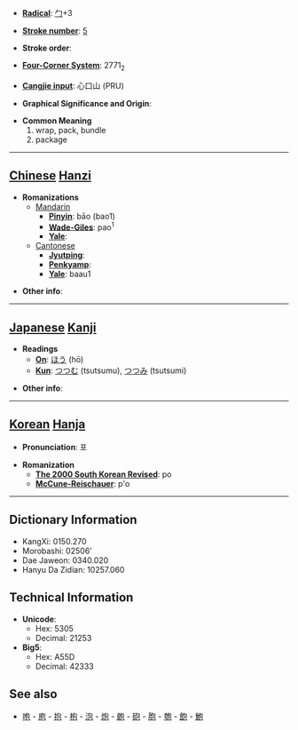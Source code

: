 * '''[[Wiktionary:Chinese radical index| Radical]]''': [[Wiktionary:Chinese radical index 勹|勹]]+3

* '''[[Wiktionary:Chinese total strokes index|Stroke number]]''': [[Wiktionary:Chinese total strokes index 5|5]]

* '''Stroke order''': 

* '''[[Wiktionary:Chinese four corner index|Four-Corner System]]''': 2771<sub>2</sub>

* '''[[Wiktionary:Chinese Cangjie index|Cangjie input]]''': 心口山 (PRU)

* '''Graphical Significance and Origin''': 

* '''Common Meaning'''
*#wrap, pack, bundle
*# package


----

== [[Chinese]] [[Hanzi]] ==

* '''Romanizations'''
** [[Mandarin]]
*** '''[[Pinyin]]''': bāo (bao1)
*** '''[[Wade-Giles]]''': pao<sup>1</sup>
*** '''[[Yale]]''': 
**[[Cantonese]]
***'''[[Jyutping]]''':
***'''[[Penkyamp]]''': 
***'''[[Yale]]''': baau1

* '''Other info''': 

----

== [[Japanese]] [[Kanji]] ==

* '''Readings'''
** '''[[On]]''': [[ほう]] (hō)
** '''[[Kun]]''': [[つつむ]] (tsutsumu), [[つつみ]] (tsutsumi)

* '''Other info''':  

----

== [[Korean]] [[Hanja]] ==

* '''Pronunciation''': 포

* '''Romanization'''
** '''[[The 2000 South Korean Revised Romanization|The 2000 South Korean Revised]]''': po
** '''[[McCune-Reischauer]]''': p'o

----

== Dictionary Information ==

* KangXi: 0150.270
* Morobashi: 02506'
* Dae Jaweon: 0340.020
* Hanyu Da Zidian: 10257.060

== Technical Information ==

* '''Unicode''':
** Hex: 5305
** Decimal: 21253
* '''Big5''':
** Hex: A55D
** Decimal: 42333

==See also==
*[[咆]] - [[庖]] - [[抱]] - [[枹]] - [[泡]] - [[炮]] - [[皰]] - [[砲]] - [[胞]] - [[匏]] - [[飽]] - [[鮑]]
